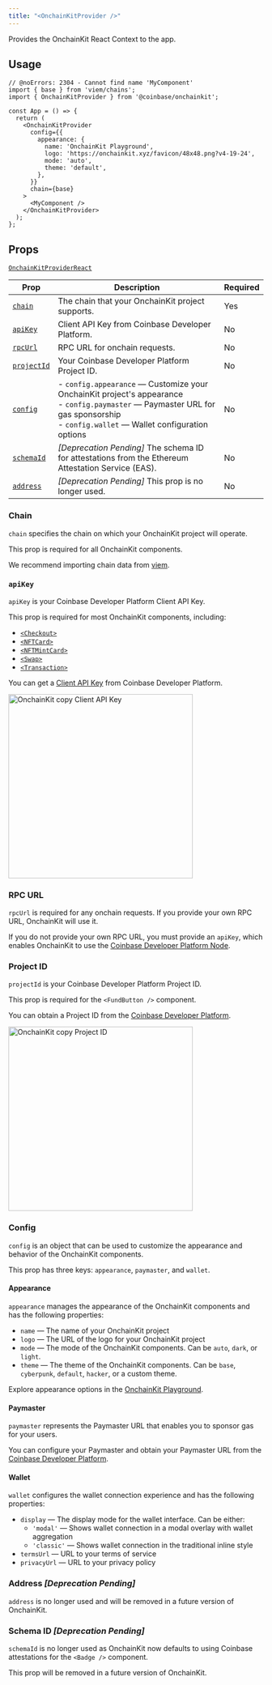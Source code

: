 ```yaml
---
title: "<OnchainKitProvider />"
---
```



Provides the OnchainKit React Context to the app.

## Usage

```tsx app.tsx
// @noErrors: 2304 - Cannot find name 'MyComponent'
import { base } from 'viem/chains';
import { OnchainKitProvider } from '@coinbase/onchainkit';

const App = () => {
  return (
    <OnchainKitProvider
      config={{
        appearance: {
          name: 'OnchainKit Playground',
          logo: 'https://onchainkit.xyz/favicon/48x48.png?v4-19-24',
          mode: 'auto',
          theme: 'default',
        },
      }}
      chain={base}
    >
      <MyComponent />
    </OnchainKitProvider>
  );
};
```

## Props

[`OnchainKitProviderReact`](/onchainkit/config/types#onchainkitproviderreact)

| Prop                       | Description                                                                                                                                                                                    | Required |
| -------------------------- | ---------------------------------------------------------------------------------------------------------------------------------------------------------------------------------------------- | -------- |
| [`chain`](#chain)          | The chain that your OnchainKit project supports.                                                                                                                                               | Yes      |
| [`apiKey`](#apikey)        | Client API Key from Coinbase Developer Platform.                                                                                                                                               | No       |
| [`rpcUrl`](#rpc-url)       | RPC URL for onchain requests.                                                                                                                                                                  | No       |
| [`projectId`](#project-id) | Your Coinbase Developer Platform Project ID.                                                                                                                                                   | No       |
| [`config`](#config)        | - `config.appearance` — Customize your OnchainKit project's appearance <br /> - `config.paymaster` — Paymaster URL for gas sponsorship <br /> - `config.wallet` — Wallet configuration options | No       |
| [`schemaId`](#schema-id)   | _[Deprecation Pending]_ The schema ID for attestations from the Ethereum Attestation Service (EAS).                                                                                            | No       |
| [`address`](#address)      | _[Deprecation Pending]_ This prop is no longer used.                                                                                                                                           | No       |

### Chain

`chain` specifies the chain on which your OnchainKit project will operate.

This prop is required for all OnchainKit components.

We recommend importing chain data from [viem](https://viem.sh/docs/chains/introduction).

### `apiKey`

`apiKey` is your Coinbase Developer Platform Client API Key.

This prop is required for most OnchainKit components, including:

- [`<Checkout>`](/onchainkit/checkout/checkout)
- [`<NFTCard>`](/onchainkit/mint/nft-card)
- [`<NFTMintCard>`](/onchainkit/mint/nft-mint-card)
- [`<Swap>`](/onchainkit/swap/swap)
- [`<Transaction>`](/onchainkit/transaction/transaction)

You can get a [Client API Key](https://portal.cdp.coinbase.com/projects/project-id/api-keys/client-key)
from Coinbase Developer Platform.

<Frame>
<img
  alt="OnchainKit copy Client API Key"
  src="/images/onchainkit/copy-api-key-guide.png"
  height="364"
/>
</Frame>

### RPC URL

`rpcUrl` is required for any onchain requests. If you provide your own RPC URL,
OnchainKit will use it.

If you do not provide your own RPC URL, you must provide an `apiKey`, which
enables OnchainKit to use the
[Coinbase Developer Platform Node](https://portal.cdp.coinbase.com/products/node).

### Project ID

`projectId` is your Coinbase Developer Platform Project ID.

This prop is required for the `<FundButton />` component.

You can obtain a Project ID from the [Coinbase Developer Platform](https://portal.cdp.coinbase.com/projects).

<Frame>
<img
  alt="OnchainKit copy Project ID"
  src="/images/onchainkit/copy-project-id.png"
  height="364"
/>
</Frame>

### Config

`config` is an object that can be used to customize the appearance and behavior
of the OnchainKit components.

This prop has three keys: `appearance`, `paymaster`, and `wallet`.

#### Appearance

`appearance` manages the appearance of the OnchainKit components and has the following properties:

- `name` — The name of your OnchainKit project
- `logo` — The URL of the logo for your OnchainKit project
- `mode` — The mode of the OnchainKit components. Can be `auto`, `dark`, or `light`.
- `theme` — The theme of the OnchainKit components. Can be `base`, `cyberpunk`, `default`, `hacker`, or a custom theme.

Explore appearance options in the [OnchainKit Playground](https://onchainkit.xyz/playground).

#### Paymaster

`paymaster` represents the Paymaster URL that enables you to sponsor gas for your users.

You can configure your Paymaster and obtain your Paymaster URL from the
[Coinbase Developer Platform](https://portal.cdp.coinbase.com/products/bundler-and-paymaster).

#### Wallet

`wallet` configures the wallet connection experience and has the following properties:

- `display` — The display mode for the wallet interface. Can be either:
  - `'modal'` — Shows wallet connection in a modal overlay with wallet aggregation
  - `'classic'` — Shows wallet connection in the traditional inline style
- `termsUrl` — URL to your terms of service
- `privacyUrl` — URL to your privacy policy

### Address _[Deprecation Pending]_

`address` is no longer used and will be removed in a future version of
OnchainKit.

### Schema ID _[Deprecation Pending]_

`schemaId` is no longer used as OnchainKit now defaults to using Coinbase
attestations for the `<Badge />` component.

This prop will be removed in a future version of OnchainKit.

